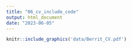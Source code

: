 ```yaml
---
title: "06_cv_include_code"
output: html_document
date: "2023-06-05"
---
```


```r
knitr::include_graphics('data/Berrit_CV.pdf')
```